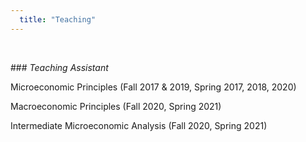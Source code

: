 ```yaml
---
  title: "Teaching"
---
```

  <br>
  
  ### *Teaching Assistant*
  
  
  Microeconomic Principles (Fall 2017 & 2019, Spring 2017, 2018, 2020)


  Macroeconomic Principles (Fall 2020, Spring 2021)


  Intermediate Microeconomic Analysis (Fall 2020, Spring 2021)

